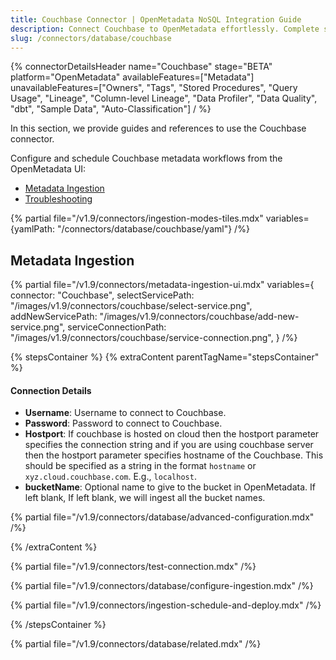 ```yaml
---
title: Couchbase Connector | OpenMetadata NoSQL Integration Guide
description: Connect Couchbase to OpenMetadata effortlessly. Complete setup guide, configuration steps, and metadata extraction for your NoSQL database connector.
slug: /connectors/database/couchbase
---
```


{% connectorDetailsHeader
name="Couchbase"
stage="BETA"
platform="OpenMetadata"
availableFeatures=["Metadata"]
unavailableFeatures=["Owners", "Tags", "Stored Procedures", "Query Usage", "Lineage", "Column-level Lineage", "Data Profiler", "Data Quality", "dbt", "Sample Data", "Auto-Classification"]
/ %}


In this section, we provide guides and references to use the Couchbase connector.

Configure and schedule Couchbase metadata workflows from the OpenMetadata UI:

- [Metadata Ingestion](#metadata-ingestion)
- [Troubleshooting](/connectors/database/couchbase/troubleshooting)

{% partial file="/v1.9/connectors/ingestion-modes-tiles.mdx" variables={yamlPath: "/connectors/database/couchbase/yaml"} /%}

## Metadata Ingestion

{% partial 
  file="/v1.9/connectors/metadata-ingestion-ui.mdx" 
  variables={
    connector: "Couchbase", 
    selectServicePath: "/images/v1.9/connectors/couchbase/select-service.png",
    addNewServicePath: "/images/v1.9/connectors/couchbase/add-new-service.png",
    serviceConnectionPath: "/images/v1.9/connectors/couchbase/service-connection.png",
} 
/%}

{% stepsContainer %}
{% extraContent parentTagName="stepsContainer" %}

#### Connection Details

- **Username**: Username to connect to Couchbase.
- **Password**: Password to connect to Couchbase.
- **Hostport**: If couchbase is hosted on cloud then the hostport parameter specifies the connection string and if you are using couchbase server then the hostport parameter specifies hostname of the Couchbase. This should be specified as a string in the format `hostname` or `xyz.cloud.couchbase.com`. E.g., `localhost`.
- **bucketName**: Optional name to give to the bucket in OpenMetadata. If left blank, If left blank, we will ingest all the bucket names.

{% partial file="/v1.9/connectors/database/advanced-configuration.mdx" /%}

{% /extraContent %}

{% partial file="/v1.9/connectors/test-connection.mdx" /%}

{% partial file="/v1.9/connectors/database/configure-ingestion.mdx" /%}

{% partial file="/v1.9/connectors/ingestion-schedule-and-deploy.mdx" /%}

{% /stepsContainer %}

{% partial file="/v1.9/connectors/database/related.mdx" /%}
